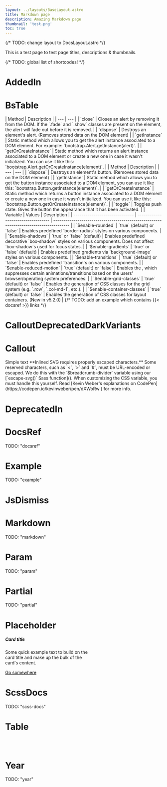 ```yaml
---
layout: ../layouts/BaseLayout.astro
title: Markdown page
description: Amazing Markdown page
thumbnail: 'test.png'
toc: true
---
```



{/* TODO: change layout to DocsLayout.astro */}

This is a test page to test page titles, descriptions & thumbnails.

{/* TODO: global list of shortcodes! */}

# AddedIn

<AddedIn version="5.3" />

# BsTable

<BsTable>
| Method | Description |
| --- | --- |
| `close` | Closes an alert by removing it from the DOM. If the `.fade` and `.show` classes are present on the element, the alert will fade out before it is removed. |
| `dispose` | Destroys an element's alert. (Removes stored data on the DOM element) |
| `getInstance` | Static method which allows you to get the alert instance associated to a DOM element. For example: `bootstrap.Alert.getInstance(alert)`. |
| `getOrCreateInstance` | Static method which returns an alert instance associated to a DOM element or create a new one in case it wasn't initialized. You can use it like this: `bootstrap.Alert.getOrCreateInstance(element)`. |
</BsTable>

<BsTable cssClass="table">
| Method | Description |
| --- | --- |
| `dispose` | Destroys an element's button. (Removes stored data on the DOM element) |
| `getInstance` | Static method which allows you to get the button instance associated to a DOM element, you can use it like this: `bootstrap.Button.getInstance(element)`. |
| `getOrCreateInstance` | Static method which returns a button instance associated to a DOM element or create a new one in case it wasn't initialized. You can use it like this: `bootstrap.Button.getOrCreateInstance(element)`. |
| `toggle` | Toggles push state. Gives the button the appearance that it has been activated. |
</BsTable>

<BsTable cssClass="table table-options">
| Variable                       | Values                             | Description                                                                            |
| ------------------------------ | ---------------------------------- | -------------------------------------------------------------------------------------- |
| `$enable-rounded`              | `true` (default) or `false`        | Enables predefined `border-radius` styles on various components. |
| `$enable-shadows`              | `true` or `false` (default)        | Enables predefined decorative `box-shadow` styles on various components. Does not affect `box-shadow`s used for focus states. |
| `$enable-gradients`            | `true` or `false` (default)        | Enables predefined gradients via `background-image` styles on various components. |
| `$enable-transitions`          | `true` (default) or `false`        | Enables predefined `transition`s on various components. |
| `$enable-reduced-motion`       | `true` (default) or `false`        | Enables the , which suppresses certain animations/transitions based on the users' browser/operating system preferences. |
| `$enable-grid-classes`         | `true` (default) or `false`        | Enables the generation of CSS classes for the grid system (e.g. `.row`, `.col-md-1`, etc.). |
| `$enable-container-classes`    | `true` (default) or `false`        | Enables the generation of CSS classes for layout containers. (New in v5.2.0) |
</BsTable>
{/*
TODO: add an example which contains {{< docsref >}} links
*/}

# CalloutDeprecatedDarkVariants

<CalloutDeprecatedDarkVariants component="dropdown-menu" />

# Callout

<Callout cssClass="danger">
  Simple text
</Callout>
<Callout cssClass="warning">
  **Inlined SVG requires properly escaped characters.** Some reserved characters, such as `<`, `>` and `#`, must be URL-encoded or escaped. We do this with the `$breadcrumb-divider` variable using our [`escape-svg()` Sass function](). <AddedIn version="truc" /> When customizing the CSS variable, you must handle this yourself. Read [Kevin Weber's explanations on CodePen](https://codepen.io/kevinweber/pen/dXWoRw ) for more info.
</Callout>
<Callout>
  <AddedIn version="4.6" />
</Callout>

# DeprecatedIn

<DeprecatedIn version="5.3.0" />

# DocsRef

TODO: "docsref"

# Example

TODO: "example"

# JsDismiss

<JsDismiss name="alert" />

# Markdown

TODO: "markdown"

# Param

TODO: "param"

# Partial

TODO: "partial"

# Placeholder

<div class="card" style="width: 18rem;">
  <Placeholder width="100%" height="180" class="card-img-top test" text="Image cap" />
  <div class="card-body">
    <h5 class="card-title">Card title</h5>
    <p class="card-text">
      Some quick example text to build on the card title and make up the bulk of the card's content.
    </p>
    <a href="#" class="btn btn-primary">
      Go somewhere
    </a>
  </div>
</div>

# ScssDocs

TODO: "scss-docs"

# Table

<Table />
<Table class="table" simplified={false} />
<Table class="table table-striped-columns" />
<Table class="table table-bordered-columns" />

# Year

TODO: "year"
